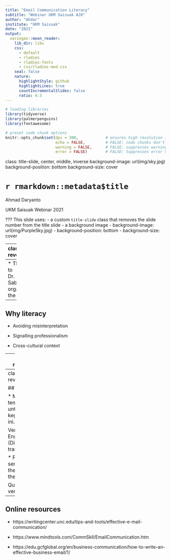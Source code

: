 ```yaml
---
title: "Email Communication Literacy"
subtitle: "Webinar UKM Saisuak AJO"
author: "Ahdar"
institute: "UKM Saisuak"
date: "2021"
output:
  xaringan::moon_reader:
    lib_dir: libs
    css:
      - default
      - rladies
      - rladies-fonts
      - css/rladies-mod.css
    seal: false
    nature:
      highlightStyle: github
      highlightLines: true
      countIncrementalSlides: false
      ratio: 4:3
---
```


```r
# loading libraries
library(tidyverse)
library(palmerpenguins)
library(fontawesome)

# preset code chunk options
knitr::opts_chunk$set(dpi = 300,            # ensures high resolution images
                      echo = FALSE,         # FALSE: code chunks don't show
                      warning = FALSE,      # FALSE: suppresses warning messages
                      error = FALSE)        # FALSE: Suppresses error messages
```

class: title-slide, center, middle, inverse
background-image: url(img/sky.jpg)
background-position: bottom
background-size: cover

# `r rmarkdown::metadata$title`

Ahmad Daryanto

UKM Saisuak Webinar 2021

???
This slide uses:
- a custom `title-slide` class that removes the slide number from the title slide
- a background image
  - background-image: url(img/PurpleSky.jpg)
  - background-position: bottom
  - background-size: cover

---
class: reverse

.left-column[
# Working paper
]

.right-column[

## Structure of an email


* Greeting 

* Body

* Ending


.footnote[

----
* Thanks to Dr. Meindra Sabri for organizing the event]
]



---
## Why literacy

* Avoiding misinterpretation

* Signalling professionalism

* Cross-cultural context


---
class: reverse

## Common mistakes

  ** Forget greetings
  
      *** e.g., 'Dear'
      
      *** Non-formal in the first email, eg. Dear Meindra (in some context, it is OK)
  
  ** Forget closing
  
     *** e.g Best wishes, Best regards, Kind regards, Warm regards
  
  *** Forget mentioning your name as a sender
  
  Best wishes,
  
  *** Giving a command instead of polite request
   
     
  

---
class: reverse

## Contoh

* Mohon tema materi untuk kegiatan ini.

  Versi English (Direct translation): 
  
   * Please send the theme of the event
  
  Quiz: Your version???
  
  
---
## Online resources

* https://writingcenter.unc.edu/tips-and-tools/effective-e-mail-communication/

* https://www.mindtools.com/CommSkll/EmailCommunication.htm

* https://edu.gcfglobal.org/en/business-communication/how-to-write-an-effective-business-email/1/
